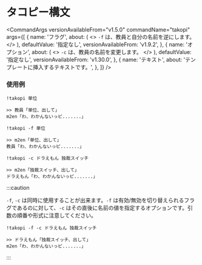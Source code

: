 
# タコピー構文

<CommandArgs
  versionAvailableFrom="v1.5.0"
  commandName="takopi"
  args={[
    {
      name: 'フラグ',
      about: (
        <>
          <code>-f</code> は、教員と自分の名前を逆にします。
        </>
      ),
      defaultValue: '指定なし',
      versionAvailableFrom: 'v1.9.2',
    },
    {
      name: 'オプション',
      about: (
        <>
          <code>-c</code> は、教員の名前を変更します。
        </>
      ),
      defaultValue: '指定なし',
      versionAvailableFrom: 'v1.30.0',
    },
    {
      name: 'テキスト',
      about: 'テンプレートに挿入するテキストです。',
    },
  ]}
/>

### 使用例

`!takopi 単位`

```
>> 教員「単位、出して」
m2en「わ、わかんないっピ.......」
```

`!takopi -f 単位`

```
>> m2en「単位、出して」
教員「わ、わかんないっピ.......」
```

`!takopi -c ドラえもん 独裁スイッチ`

```
>> m2en「独裁スイッチ、出して」
ドラえもん「わ、わかんないっピ.......」
```

:::caution

`-f`, `-c` は同時に使用することが出来ます。`-f` は有効/無効を切り替えられるフラグであるのに対して、`-c` はその直後に名前の値を指定するオプションです。引数の順番や形式に注意してください。

`!takopi -f -c ドラえもん 独裁スイッチ`

```
>> ドラえもん「独裁スイッチ、出して」
m2en「わ、わかんないっピ.......」
```

:::
